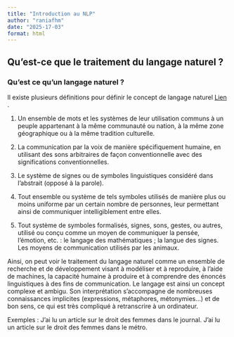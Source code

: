 ```yaml
---
title: "Introduction au NLP"
author: "raniafhm"
date: "2025-17-03"
format: html
---
```



## Qu'est-ce que le traitement du langage naturel ? 

### **Qu’est ce qu'un langage naturel ?**

Il existe plusieurs définitions pour définir le concept de langage naturel [Lien](https://dictionnary.com/) . 

1. Un ensemble de mots et les systèmes de leur utilisation communs à un peuple appartenant à la même communauté ou nation, à la même zone géographique ou à la même tradition culturelle.


2. La communication par la voix de manière spécifiquement humaine, en utilisant des sons arbitraires de façon conventionnelle avec des significations conventionnelles.


3. Le système de signes ou de symboles linguistiques considéré dans l'abstrait (opposé à la parole).


4. Tout ensemble ou système de tels symboles utilisés de manière plus ou moins uniforme par un certain nombre de personnes, leur permettant ainsi de communiquer intelligiblement entre elles.


5. Tout système de symboles formalisés, signes, sons, gestes, ou autres, utilisé ou conçu comme un moyen de communiquer la pensée, l’émotion, etc. : le langage des mathématiques ; la langue des signes. Les moyens de communication utilisés par les animaux.

Ainsi, on peut voir le traitement du langage naturel comme un ensemble de recherche et de développement visant à modéliser et à reproduire, à l’aide de machines, la capacité humaine à produire et à comprendre des énoncés linguistiques à des fins de communication.
Le langage est ainsi un concept complexe et ambigu. Son interprétation s’accompagne de nombreuses connaissances implicites (expressions, métaphores, métonymies...)  et de bon sens, ce qui est très compliqué à retranscrire à un ordinateur. 


Exemples : 
J’ai lu un article sur le droit des femmes dans le journal. 
J’ai lu un article sur le droit des femmes dans le métro. 
